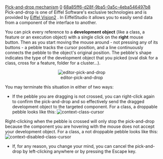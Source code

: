 [[Property:title|Pick-and-drop mechanism]]
[[Property:weight|0]]
[[Property:uuid|68a85ff6-d28f-9ba5-0a5c-4eba546497b8]]
Pick-and-drop is one of Eiffel Software's exclusive technologies and is provided by [[EiffelVision Introduction|Eiffel Vision2]] . In EiffelStudio it allows you to easily send data from a component of the interface to another. 

You can pick every reference to a '''development object''' (like a class, a feature or an execution object) with a single click on the '''right''' mouse button. Then as you start moving the mouse around - not pressing any of its buttons - a pebble tracks the cursor position, and a line continuously connects the pebble to the object's original position. The pebble's shape indicates the type of the development object that you picked (oval disk for a class, cross for a feature, folder for a cluster...). 

<center> [[Image:editor-pick-and-drop]]  </center>

You may terminate this situation in either of two ways:
* If the pebble you are dragging is not crossed, you can right-click again to confirm the pick-and-drop and so effectively send the dragged development object to the targeted component. For a class, a droppable pebble looks like this:  [[Image:context-class-cursor]]  
Right-clicking when the pebble is crossed will only stop the pick-and-drop because the component you are hovering with the mouse does not accept your development object. For a class, a not droppable pebble looks like this:  [[Image:context-disabled-class-cursor]]  

* If, for any reason, you change your mind, you can cancel the pick-and-drop by left-clicking anywhere or by pressing the Escape key.

{{seealso| '''See Also''' <br/>
[[Pick-and-drop shortcut|Pick-and-drop shortcut]]  <br/>
}}




